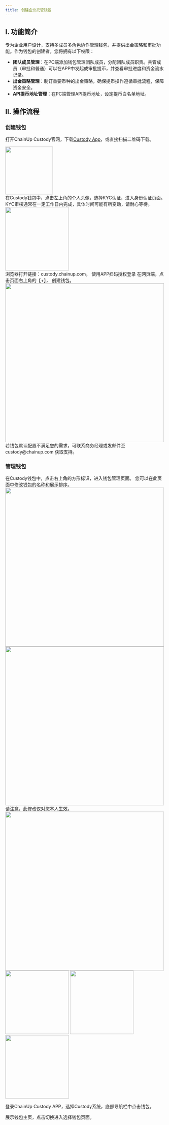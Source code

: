 ```yaml
---
title: 创建企业托管钱包
---
```

## I. 功能简介

专为企业用户设计，支持多成员多角色协作管理钱包，并提供出金策略和审批功能。作为钱包的创建者，您将拥有以下权限：

- **团队成员管理**：在PC端添加钱包管理团队成员，分配团队成员职责。共管成员（审批和普通）可以在APP中发起或审批提币，并查看审批进度和资金流水记录。
- **出金策略管理**：制订重要币种的出金策略，确保提币操作遵循审批流程，保障资金安全。
- **API提币地址管理**：在PC端管理API提币地址，设定提币白名单地址。

## II. 操作流程

### 创建钱包

打开ChainUp Custody官网，下载[Custody App](https://custody.chainup.com/download/)，或直接扫描二维码下载。
   

<div className="w-full flex items-center justify-center">
    <img src="/images/quickstart/download2.png" width="150"/>
</div>

<Steps>

<Step title="完成KYC认证">
 在Custody钱包中，点击左上角的个人头像，选择KYC认证，进入身份认证页面。
 KYC审核通常在一定工作日内完成，具体时间可能有所变动，请耐心等待。
    <div className="w-full flex items-center justify-center">
    <img src="/images/custody-guide/sercuity.png" width="200"/>
</div>
</Step>


<Step title="登录PC 端">
浏览器打开链接：custody.chainup.com， 使用APP扫码授权登录
</Step>

<Step title="创建钱包">
在网页端，点击页面右上角的【+】， 创建钱包。 

<div className="w-full flex items-center justify-center"> 
<img src="/images/custody-guide/create1.png" width="500"/>
</div>
</Step>

<Note>
若钱包默认配置不满足您的需求，可联系商务经理或发邮件至custody@chainup.com 获取支持。
</Note>

</Steps>

### 管理钱包

<Steps>

<Step title="钱包管理页面">
 在Custody钱包中，点击右上角的方形标识，进入钱包管理页面。 您可以在此页面中修改钱包的名称和展示排序。
<div className="w-full flex items-center justify-center">
<CardGroup cols={2}>
    <img src="/images/custody-guide/create2.png" width="500"/>
    <img src="/images/custody-guide/create3.png" width="500"/>
</CardGroup>
</div>
</Step>

<Step title="修改钱包备注名">
请注意，此修改仅对您本人生效。
<div className="w-full flex items-center justify-center"> 
    <img src="/images/custody-guide/create4.png" width="500"/></div>
</Step>

<Step title="在APP中切换钱包">
<div className="w-full flex items-center justify-center">
    <CardGroup cols={3}>
        <img src="/images/quickstart/login2_cn.png" width="200"/>
        <img src="/images/quickstart/login-wallet1_cn.png" width="200"/>
        <img src="/images/quickstart/login-wallet2_cn.png" width="200"/>
    </CardGroup>
</div>

登录ChainUp Custody APP，选择Custody系统，底部导航栏中点击钱包。

展示钱包主页，点击切换进入选择钱包页面。

</Step>
</Steps>